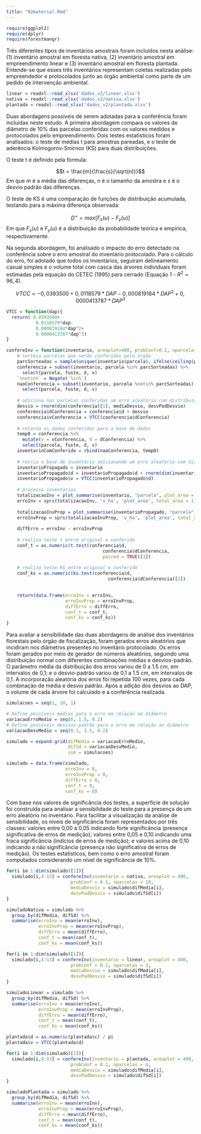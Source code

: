 ```yaml
---
title: "02material.Rmd"
---
```


```r
require(ggplot2)
require(dplyr)
require(forestmangr)
```

Três diferentes tipos de inventários amostrais foram incluídos nesta análise: (1) inventário amostral em floresta nativa, (2) inventário amostral em empreendimento linear e (3) inventário amostral em floresta plantada. Entende-se que esses três inventários representam coletas realizadas pelo empreendedor e protocolados junto ao órgão ambiental como parte de um pedido de intervenção ambiental. 

```r
linear = readxl::read_xlsx('dados_v2/linear.xlsx')
nativa = readxl::read_xlsx('dados_v2/nativa.xlsx')
plantada = readxl::read_xlsx('dados_v2/plantada.xlsx')

```

Duas abordagens possíveis de serem adotadas para a conferência foram incluídas neste estudo. A primeira abordagem compara os valores de diâmetro de 10% das parcelas conferidas com os valores medidos e protocolados pelo empreendimento. Dois testes estatísticos foram analisados: o teste de médias t para amostras pareadas, e o teste de aderência Kolmogorov-Smirnov (KS) para duas distribuições. 

O teste t é definido pela fórmula:

$$t = \frac{m}{\frac{s}{\sqrt(n)}}$$
Em que $m$ é a média das diferenças, $n$ é o tamanho da amostra e $s$ é o desvio padrão das diferenças.

O teste de KS é uma comparação de funções de distribuição acumulada, testando para a máxima diferença observada:

$$D^+ = max[F_x(u) - F_y(u)]$$
Em que $F_x(u)$ e $F_y(u)$ é a distribuição da probabilidade teórica e empírica, respectivamente.   

Na segunda abordagem, foi analisado o impacto do erro detectado na conferência sobre o erro amostral do inventário protocolado. Para o cálculo do erro, foi adotado que todos os inventários, seguiram delineamento casual simples e o volume total com casca das árvores individuais foram estimadas pela equação do CETEC (1995) para cerrado (Equação 1 - $R^2=96,4%$). 
 
$$VTCC = 	-0,0393500 + 0,0118579*DAP - 0,000819184 * DAP^2 + 0,0000413787 * DAP^3$$

```r
VTCC = function(dap){                                                           # modelo para estimar o volume
  return(-0.0393500+
           0.0118579*dap-
           0.000819184*dap^2+
           0.0000413787*dap^3)
}
```

```r
confereInv = function(inventario, areaplot=400, probConf=0.1, nparcelas=10, mediaDesvio = 0.1, desvPadDesvio=0.1){
    # sorteia parcelas que serão conferidas pelo órgão
    parcSorteadas = sample(unique(inventario$parcela), ifelse(ceiling(probConf*nparcelas) < 3, 3, ceiling(probConf*nparcelas)))
    conferencia = subset(inventario, parcela %in% parcSorteadas) %>% 
      select(parcela, fuste, d, v)
    `%notin%` = Negate(`%in%`)
    naoConferencia = subset(inventario, parcela %notin% parcSorteadas) %>% 
      select(parcela, fuste, d, v)
    
    # adiciona nas parcelas conferidas um erro aleatório com distribuição de média e desvio padrão definidos pelo usuário
    desvio = rnorm(dim(conferencia)[1], mediaDesvio, desvPadDesvio)           
    conferencia$dConferencia = conferencia$d + desvio
    conferencia$vConferencia = VTCC(conferencia$dConferencia)
    
    # retorna os dados conferidos para a base de dados
    temp0 = conferencia %>% 
      mutate(v = vConferencia, d = dConferencia) %>%
      select(parcela, fuste, d, v)
    inventarioComConferido = rbind(naoConferencia, temp0)
    
    # recria a base de inventário adicionando um erro aleatório com distribuição de média e desvio padrão definidos pelo usuário
    inventarioPropagado = inventario
    inventarioPropagado$d = inventarioPropagado$d + rnorm(dim(inventarioPropagado)[1], mediaDesvio, desvPadDesvio)
    inventarioPropagado$v = VTCC(inventarioPropagado$d)
    
    # processa inventarios
    totalizacaoInv = plot_summarise(inventario, "parcela", plot_area = areaplot, dbh = "d", vwb = 'v')
    erroInv = sprs(totalizacaoInv, 'v_ha', 'plot_area', total_area = 1)[12,2]
    
    totalizacaoInvProp = plot_summarise(inventarioPropagado, "parcela", plot_area = areaplot, dbh = "d", vwb = 'v')
    erroInvProp = sprs(totalizacaoInvProp, 'v_ha', 'plot_area', total_area = 1)[12,2]
    
    diffErro = erroInv - erroInvProp
    
    # realiza teste t entre original e conferido
    conf_t = as.numeric(t.test(conferencia$d, 
                                    conferencia$dConferencia, 
                                    paired = TRUE)[3])
    
    # realiza teste KS entre original e conferido
    conf_ks = as.numeric(ks.test(conferencia$d, 
                                      conferencia$dConferencia)[2])
    

    return(data.frame(erroInv = erroInv,
                      erroInvProp = erroInvProp,
                      diffErro = diffErro,
                      conf_t = conf_t,
                      conf_ks = conf_ks))
}
```

Para avaliar a sensibilidade das duas abordagens de análise dos inventários florestais pelo órgão de fiscalização, foram gerados erros aleatórios que incidiram nos diâmetros presentes no inventário protocolado. Os erros foram gerados por meio de gerador de números aleatórios, seguindo uma distribuição normal com diferentes combinações médias e desvios-padrão. O parâmetro média da distribuição dos erros variou de 0 a 1.5 cm, em intervalos de 0,1; e o desvio-padrão variou de 0,1 a 1.5 cm, em intervalos de 0,1. A incorporação aleatória dos erros foi repetida 100 vezes, para cada combinação de média e desvio padrão. Após a adição dos desvios ao DAP, o volume de cada árvore foi calculado e a conferência realizada.

```r
simulacoes = seq(1, 10, 1)

# Define possíveis médias para o erro em relação ao diâmetro
variacaoErroMedio = seq(0, 1.5, 0.2)
# Define possíveis desvios-padrão para o erro em relação ao diâmetro
variacaoDesvMedio = seq(0.1, 1.5, 0.2)

simulado = expand.grid(difMedia = variacaoErroMedio,
                       difSd = variacaoDesvMedio,
                       sim = simulacoes)

simulado = data.frame(simulado,
                      erroInv = 0,
                      erroInvProp = 0,
                      diffErro = 0,
                      conf_t = 0,
                      conf_ks = 0)
```

Com base nos valores de significância dos testes, a superfície de solução foi construída para analisar a sensibilidade do teste para a presença de um erro aleatório no inventário. Para facilitar a visualização da análise de sensibilidade, os níveis de significância foram representados por três classes: valores entre 0,00 a 0,05 indicando forte significância (presença significativa de erros de medição); valores entre 0,05 e 0,10 indicando uma fraca significância (indícios de erros de medição); e valores acima de 0,10 indicando a não significância (presença não significativa de erros de medição). Os testes estatísticos, bem como o erro amostral foram computados considerando um nível de significância de 10%.

```r

for(i in 1:dim(simulado)[1]){
  simulado[i,4:13] = confereInv(inventario = nativa, areaplot = 400, 
                        probConf = 0.1, nparcelas = 10, 
                        mediaDesvio = simulado$difMedia[i], 
                        desvPadDesvio = simulado$difSd[i])
}

simuladoNativa = simulado %>%
  group_by(difMedia, difSd) %>%
  summarise(erroInv = mean(erroInv),
            erroInvProp = mean(erroInvProp),
            diffErro = mean(diffErro),
            conf_t = mean(conf_t),
            conf_ks = mean(conf_ks))

```

```r

for(i in 1:dim(simulado)[1]){
  simulado[i,4:13] = confereInv(inventario = linear, areaplot = 400, 
                        probConf = 0.1, nparcelas = 3, 
                        mediaDesvio = simulado$difMedia[i], 
                        desvPadDesvio = simulado$difSd[i])
}

simuladoLinear = simulado %>%
  group_by(difMedia, difSd) %>%
  summarise(erroInv = mean(erroInv),
            erroInvProp = mean(erroInvProp),
            diffErro = mean(diffErro),
            conf_t = mean(conf_t),
            conf_ks = mean(conf_ks))

```

```r
plantada$d = as.numeric(plantada$c) / pi
plantada$v = VTCC(plantada$d)

for(i in 1:dim(simulado)[1]){
  simulado[i,4:13] = confereInv(inventario = plantada, areaplot = 400, 
                        probConf = 0.1, nparcelas = 4, 
                        mediaDesvio = simulado$difMedia[i], 
                        desvPadDesvio = simulado$difSd[i])
}

simuladoPlantada = simulado %>%
  group_by(difMedia, difSd) %>%
  summarise(erroInv = mean(erroInv),
            erroInvProp = mean(erroInvProp),
            diffErro = mean(diffErro),
            conf_t = mean(conf_t),
            conf_ks = mean(conf_ks))

```
